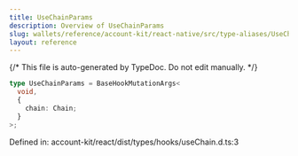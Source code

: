 ```yaml
---
title: UseChainParams
description: Overview of UseChainParams
slug: wallets/reference/account-kit/react-native/src/type-aliases/UseChainParams
layout: reference
---
```


{/* This file is auto-generated by TypeDoc. Do not edit manually. */}

```ts
type UseChainParams = BaseHookMutationArgs<
  void,
  {
    chain: Chain;
  }
>;
```

Defined in: account-kit/react/dist/types/hooks/useChain.d.ts:3
